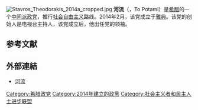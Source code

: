 {{expand|time=2015-08-30T12:00:33+00:00}}
{{Infobox political party 
 | colorcode        = #9C514A
 | name             = 河流
 | native_name      = Το Ποτάμι
 | native_name_lang = el
 | logo             = To Potami logo 2019.svg
 | leader           = 斯塔夫罗斯·提奥多拉基斯
 | foundation       = {{start date|2014|02|26}}<ref name="mpa">{{cite web|url=http://www.macropolis.gr/?i=portal.en.politics.1006|title=Another party arrives on Greece's increasingly diffuse political scene|publisher=MacroPolis|date=2014-03-05|accessdate=2014-03-15|archive-date=2016-06-04|archive-url=https://web.archive.org/web/20160604064228/http://www.macropolis.gr/?i=portal.en.politics.1006|dead-url=no}}</ref>
 | ideology         = [[社会自由主义|社会自由主义]]<ref name="KaedingSwitek2015">{{cite book|author1=Michael Kaeding|author2=Niko Switek|title=Die Europawahl 2014: Spitzenkandidaten, Protestparteien, Nichtwähler|url=http://books.google.com/books?id=kURvBgAAQBAJ&pg=PA41|date=2015-01-28|publisher=Springer-Verlag|isbn=978-3-658-05738-1|page=41}}</ref><ref name="Nordsieck">{{cite web|last1=Nordsieck|first1=Wolfram|title=Greece|url=http://www.parties-and-elections.eu/greece.html|website=parties-and-elections.eu|accessdate=2015-01-21|archive-date=2015-10-09|archive-url=https://archive.is/20151009140441/http://www.parties-and-elections.eu/greece.html|dead-url=no}}</ref><br />[[社会民主主义|社会民主主义]]<ref name="Nordsieck"/><br />[[亲欧洲主义|亲欧洲主义]]
 | position         = [[中间主义|中间]]<ref name="Rose2015">{{cite book|author=Gideon Rose|title=Europe's Monetary (Dis)union|url=http://books.google.com/books?id=cB5NCgAAQBAJ&pg=PT203|date=2015-07-28|publisher=Council on Foreign Relations, Inc.|isbn=978-0-87609-638-3|page=203}}</ref>
|national=[[争取变革运动|争取变革运动]]（2017年－2018年）
 | international    = 
 | european         = 無
 | europarl         = [[社會主義者和民主人士進步聯盟|社會主義者和民主人士進步聯盟]]（2014年－2019年）<ref name="enetenglish1973">{{cite web |url=http://www.enetenglish.gr/?i=news.en.politics&id=1973 |title=Potami to sit with Pasok in European parliament |author=<!--Staff writer(s); no by-line.--> |date=2014-05-27 |newspaper={{le|Eleftherotypia|Eleftherotypia}} |accessdate=2014-05-27 |archive-date=2014-05-24 |archive-url=https://web.archive.org/web/20140524035927/http://www.enetenglish.gr/?i=news.en.politics |dead-url=no }}</ref>
 | seats1_title     = [[希腊议会|议会]]
 | seats1           = {{Composition bar|0|300|hex=#9C514A}}
 | seats2_title     = [[欧洲议会|欧洲议会]]
 | seats2           = {{Composition bar|0|21|hex=#9C514A}}
 | seats3_title     = [[希腊行政区划|大区议会]]<ref>The counselors of the Regions.</ref>
 | seats3           = {{Composition bar|0|703|hex=blue}}
 | colours          = [[红色|红色]]和[[蓝色|蓝色]]
 | website          = {{url|www.topotami.gr/}}
 | country          = 希腊
}}
[[File:Stavros_Theodorakis_2014a_cropped.jpg|thumb]]
'''河流'''（{{lang-el|Το Ποτάμι}}，To Potami）是[[希腊|希腊]]的一个[[中间派|中间派]][[希腊政党列表|政党]]，推行[[社会自由主义|社会自由主义]]路线。2014年2月，该党成立于[[雅典|雅典]]。该党的创始人是电视台主持人{{le|斯塔夫羅斯·提奧多拉基斯|Stavros Theodorakis}}，该党成立后，他出任党的领袖。

==参考文献==
{{reflist}}

==外部連結==
*[http://topotami.gr/ 河流] {{Wayback|url=http://topotami.gr/ |date=20200123093848 }}{{el icon}}

{{希腊政党列表}}
[[Category:希腊政党|Category:希腊政党]]
[[Category:2014年建立的政黨|Category:2014年建立的政黨]]
[[Category:社会主义者和民主人士进步联盟|Category:社会主义者和民主人士进步联盟]]